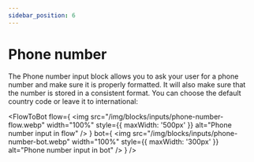 ```yaml
---
sidebar_position: 6
---
```



# Phone number

The Phone number input block allows you to ask your user for a phone number and make sure it is properly formatted. It will also make sure that the number is stored in a consistent format. You can choose the default country code or leave it to international:

<FlowToBot
  flow={
    <img
      src="/img/blocks/inputs/phone-number-flow.webp"
      width="100%"
      style={{ maxWidth: '500px' }}
      alt="Phone number input in flow"
    />
  }
  bot={
    <img
      src="/img/blocks/inputs/phone-number-bot.webp"
      width="100%"
      style={{ maxWidth: '300px' }}
      alt="Phone number input in bot"
    />
  }
/>
